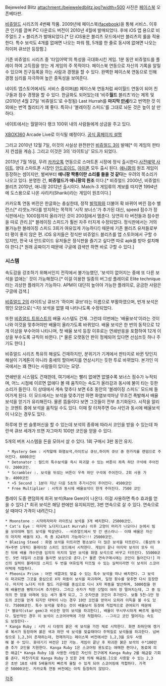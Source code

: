 Bejeweled Blitz
attachment:/bejeweledblitz.jpg?width=500
사진은 [[페이스북]] 오픈베타판.

[[비쥬얼드]] 시리즈의 4번째 작품. 2009년에 페이스북([[facebook]])을 통해 서비스. 이후 큰 인기를 끌며 PC 다운로드 버전이 2010년 4월에 발매되었다. 후에 iOS 앱 용으로 비주얼드 2 + 블리츠가 발매되었다.[* 단 iOS용은 블리츠 모드에서만 블리츠의 룰을 적용한다. 특수 보석도 4개를 없애면 나오는 파워 젬, 5개를 한 줄로 동시에 없애면 나오는 하이퍼 큐브만 등장함.]

기존 비쥬얼드 시리즈 중 '타임어택'의 특성을 극대화시킨 게임. 1분 동안 비쥬얼드를 플레이 하여 고득점을 얻는 게 게임의 주 목적이다. 페이스북 연동으로 자신의 기록을 알릴 수 있으며 친구등록을 하는 사람과 경쟁을 할 수 있다. 완벽한 페이스북 연동으로 인해 경쟁 심리를 자극하여 높은 중독성을 보여준다.

네이트 앱스토어에서도 서비스 중이며([http://appstore.nate.com/Main/View?apps_no=514 #]) 페이스북 연동처럼 싸이월드 연동이 되어 친구들과 점수 경쟁을 할 수 있다.
한글화도 되어있는데 '비주'''월드''' 블리츠'라는 제목 및(2010년 4월 27일 '비쥬얼드'로 수정됨) Last Hurrah를 '''마지막 [[만세]]'''라고 번역한 것 이외에는 번역 퀄리티가 꽤 좋다. 특히나 '블레이징 스피드'를 그대로 놔둔 것은 높이 살 만하다.

네이트에서는 월말마다 랭크 100위 내의 사람들에게 상금을 주고 있다.

[[XBOX360]] Arcade Live로 이식될 예정이다. [http://www.popcap.com/games/bejeweled-blitz-live/xbla/?icid=bejblitz_xbla_pc_promo_top_1_03_03_11_EN 공식 홈페이지 설명]

그리고 2010년 12월 7일, 이것의 사실상 완전판인 [[비쥬얼드 3]]이 발매[* 이 게임의 판타지 컨셉을 계승.]. 그리고 이것은 3의 '라이트닝' 모드가 되었다.

2013년 7월 15일, 무려 [[카카오톡]] 연동으로 스마트폰 시장에 정식 출시한다.[http://www.eamobile.co.kr/eauser/Event_Bjwd.ea 사전예약 사이트]. 양대 스마트폰 시장인 [[안드로이드]], [[아이폰]] 모두 출시 된다. [[애니팡]]의 원조 게임이 등장하는 셈이지만, 벌써부터 '''애니팡 짝퉁이란 소리를 들을 것 같다'''는 우려의 목소리가 나오고 있다. 분명한 건, '''비쥬얼드가 애니팡의 원조''' 이다.[* 비쥬얼드 2000년, 비쥬얼드 블리츠 2010년, 애니팡 2012년 출시이다. Match-3 게임류의 계보를 따지면 1994년에 도스용으로 나온 샤리키(Shariki)라는 게임이 원조이다.]

카카오톡 연동 버전은 한글화는 충실한데, 정작 [[발적화]]와 더불어 확 바뀌어 버린 점수 밸런스[* 리셋노가다를 방지하는 목적의 '시작 보너스'가 추가된 대신, speed 점수가 정식판에서는 1000점까지 올라가던 것이 200점에서 멈춘다. 당연히 타 버전들과 점수판을 따로 관리.][* 블레이징 스피드가 훨씬 자주 터지게 수정되었다. 정식판에서는 거의 불가능한 블레이징 스피드 3회가 여유있게 가능하다!] 때문에 기존 블리츠 유저들로부터 평이 좋지 않은 편. iOS 유저들은 정식판 비쥬얼드 블리츠를 앱 스토어에서 구할 수 있지만, 한국 내 안드로이드 유저들은 정식판을 즐기고 싶다면 따로 apk를 받아 설치해야 한다.[* 원래 공짜이기 때문에 구글에 검색만 하면 바로 구할 수 있다.]

=== 시스템 ===

속도감을 강조하기 위해서인지 전작에서 불가능했던, '보석이 없어지는 중에 또 다른 보석을 없애는' 것이 가능해졌다.[* 이걸 이용한 일종의 버그성 플레이로 Elite technique라는 괴상한 플레이가 가능하다. APM이 대단히 높아야 가능한 플레이로, 궁금한 사람은 구글에 검색.]

[[비쥬얼드 2]]의 라이트닝 큐브가 '하이퍼 큐브'라는 이름으로 부활하였으며, 번개 보석은 꺾인 모양으로(ㄱ자) 보석을 없앨 때 나타나도록 수정되었다.

또한 [[비쥬얼드 트위스트]]의 배율 시스템도 건재. 그런데 이번에는 '배율보석'이라는 것이 나와 이것을 맞추어야만 배율이 올라가도록 바뀌었다. 배율 보석은 한 번의 동작으로 12개 이상을 부수어야 나타나며, 첫 배율 보석 등장 이후로는 연쇄반응을 포함하여 12개 이상을 부수도록 규칙이 바뀐다. [* 물론 오랫동안 판이 정체되어 있다면 선심쓰듯 하나 주기도 한다.]

비쥬얼드 시리즈 특유의 해설도 건재하지만, 분위기가 기계에서 판타지로 바뀐 탓인지 해설이 기계톤이 아니라 중세의 할아버지를 연상시키는 듯한 투로 바뀌었다. 본가인 미국에서는 꽤 깬다는 사람들이 있다는 모양.

연쇄반응 시스템도 건재한데, 여기에서는 빨리 없애면 없앨수록 보너스 점수가 누적되며, 어느 시점에 이르면 없애다 볼 때 움직이는 속도가 올라감과 동시에 불이 타는 듯한 소리가 들린다. 이 상태에서 계속 맞추다 보면 6초 동안의 '블레이징 스피드' 모드에 들어가게 된다. 이 모드에서는 보석을 맞추기만 하면 화염보석마냥 무조건 폭발해서 배율보석을 얻기가 유리해진다. 물론 뜸들이다 보면 그것들이 전부 초기화된다.
시작을 알리는 코멘트 중에 보석을 움직일 수도 있다. 이때 잘 터져주면 Go 사인과 동시에 배율보석이 나오는 경우도 있다.

하루에 한 번 슬롯머신을 할 수 있는데 보석의 종류에 따라서 코인을 받을 수 있는데 파란색 큐브 세개가 뜨면 자그마치 100만 코인을 얻을 수 있다.

5개의 버프 시스템을 돈을 모아서 살 수 있다. 1회 구매시 3판 동안 유지.

  * Mystery Gem : 시작할때 화염보석,라이트닝 큐브,하이퍼 큐브 중 한가지를 랜덤으로 주어진다. 6000코인
  * Detonator : 필드의 특수보석을 즉시 파괴할 수 있는 버튼이 좌측 하단 구석에 주어진다. 2000코인.
  * Scrambler :. 보석을 뒤섞는 버튼이 우측 하단 구석에 주어진다. 2회 사용 가능. 4000코인
  * +5 Second : 1분이 지난 다음 5초의 추가시간이 주어진다. 4500코인
  * Free Multiplier : 시작과 동시에 배율보석이 한개 주어진다. 7500 코인

플레이 도중 랜덤하게 희귀 보석(Rare Gem)이 나온다. 이걸 사용하면 특수 효과를 얻을 수 있다.[* 희귀 보석은 해당 판에만 유지되지만, 3번 연속으로 살 수 있다. 연속으로 살 때마다 가격이 내려간다.]

 * Moonstone : 시작하자마자 라이트닝 보석을 3개 배치한다. 25000코인.
 * Cat's Eye : 마지막 노다지(Last Hurrah) 이후 고양이 머리가 나오더니 눈에서 빔을 쏘아대며 필드 보석을 박살낸다. --비쥬얼드에서 맛 간 센스라니-- 이때 배율은 자신의 마지막 배율의 X3. 즉 총 X24까지 가능하다!!! 25000코인.
 * Blazing Steed : 화염 보석을 터트리면 평소보다 더 많은 보석을 터뜨린다. (통상의 9개+주변 1개씩) 블레이징 스피드 모드에서 시작한다. 게임이 끝나 마지막 보석이 모두 터진 뒤에 배율 개수만큼 임의의 위치의 일반 보석을 화염 보석으로 바꾸고 터뜨린다. 55000코인. 5번 데일리 스핀을 돌리면 보상으로 준다.[* 물론 연속구매시에는 코인이 들어간다!] 자신의 실력이 블레이징 스피드 두 번을 여유있게 터뜨릴 수 있는 실력이라면 이 보석이 스코어어택에 적합하다.
 * Pheonix Prism : 어떤 색깔과도 맞출 수 있는 특수 보석을 하나 배치한다. 그 보석이 파괴되면 그곳을 중심으로 X자 파동이 보석을 파괴하며, 일정 횟수를 맞추면 다시 등장한다. 마지막 노다지 이후 필드 가운데를 중심으로 다시 X자 파동을 발산하며, 5000점을 현재 배율만큼 뻥튀기시켜 추가한다. 그리고 숫자가 적힌 깃털이 여러 장 떨어지는데, 그 중 임의의 한 장을 아래에 있는 새가 물게 되고, 그 숫자만큼 코인이 추가된다. 보통 5천~1만 정도의 코인을 얻게 되지만 대박이 나는 경우 10만 코인을 얻어서 오히려 이득을 볼 수도 있다. 75000코인. 특수 보석을 맞추는 것이 배율보석 등장에 직접적으로 관여되기 때문에[* 별보석(star gem)과 비슷한 양의 보석을 파괴한다], 배율이 무시무시하게 빠르게 올라간다. 일반적인 경우 이 보석이 스코어어택에 가장 적합하다. --그리고 코인 떨어지는 속도도 보장한다--
 * Kanga Ruby : 시작 시 다량의 붉은 색 보석을 가진 채로 시작한다. 화면 좌하단에 캥거루 복서가 등장하며 붉은 색과 하얀 색 보석을 맞출때마다 주먹질로 보석들을 파괴한다. 넘버링으로 1,2,3이 존재하는데, 현재까지는 페이스북 버전에서만 1,2,3을 모두 사용해 볼 수 있다. 휴대기기 버전은 1만 가능. 게임이 끝난 후 파괴한 붉은 보석의 수*100만큼 추가 코인을 지원한다. Kanga Ruby 1은 스코어링 용도로는 애매한 편이나, 동료에 의한 해금[* Kanga Ruby 1을 사용한 사람은 자신의 친구에게 Kanga Ruby 2를 해금할 기회를 준다. 마찬가지로 Kanga Ruby 3 또한 2에 의해 해금됨.]으로 사용할 수 있는 2,3은 초반 10초 내에 5배율까지 빠르게 올릴 수 있게 되어 스코어링에 적합하다. 가격은 50000코인. 카카오톡 연동 버전에는 아직 등장하지 않았다.

[[각주]]
